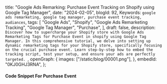  title:
  "Google Ads Remarking: Purchase Event Tracking on Shopify using Google Tag Manager",
 date: "2024-02-05",
 blogId: 92,
 Keywords: `google ads remarketing, google tag manager, purchase event tracking, audiances`,
 tags: [
  "Google Ads",
  "Shopify",
  "Google Ads Remarketing Tracking",
  "Google Tag Manager",
  "Purchase",
 ],
 draft: false,
 description: `Discover how to supercharge your Shopify store with Google Ads Remarketing Tags for Purchase Event in shopify using Google Tag Manager. In this comprehensive tutorial, we delve into setting up dynamic remarketing tags for your Shopify store, specifically focusing on the crucial purchase event. Learn step-by-step how to embed the tracking script, test your setup, and ensure your ads are perfectly targeted. `,
 openGraph: {
  images: ["/static/blog/00001.png"],
 },
 embedId: "0KJ0GHJ3RNA",
};

<BlogHeader metadata={metadata} />

#### Code Snippet For Purchase Event

<DataLayerCode type='purchase' subType='main' />
